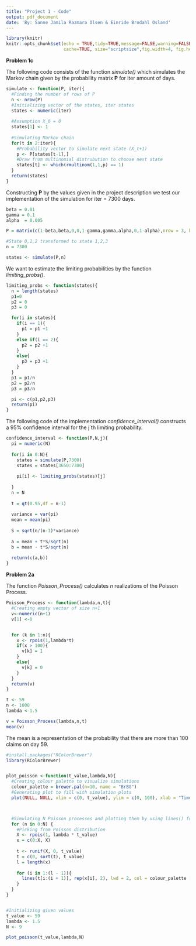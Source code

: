 ```yaml
---
title: "Project 1 - Code"
output: pdf_document
date: 'By: Sanne Jamila Razmara Olsen & Einride Brodahl Osland'
---
```


```r
library(knitr)
knitr::opts_chunk$set(echo = TRUE,tidy=TRUE,message=FALSE,warning=FALSE,strip.white=TRUE,prompt=FALSE,
                      cache=TRUE, size="scriptsize",fig.width=4, fig.height=3,fig.align = "center")
```

__Problem 1c__

The following code consists of the function _simulate()_ which simulates the Markov chain given by the probability matrix $\textbf{P}$ for iter amount of days. 

```r
simulate <- function(P, iter){
  #Finding the number of rows of P
  n <- nrow(P)
  #Initializing vector of the states, iter states
  states <- numeric(iter)
  
  #Assumption X_0 = 0
  states[1] <- 1
  
  #Simulating Markov chain
  for(t in 2:iter){
    #Probability vector to simulate next state (X_t+1)
    p <- P[states[t-1],]
    #Draw from multinomial distrubution to choose next state
    states[t] <- which(rmultinom(1,1,p) == 1)
  }
  return(states)
}
````

Constructing $\textbf{P}$ by the values given in the project description we test our implementation of the simulation for iter = $7300$ days.

```r

beta = 0.01
gamma = 0.1
alpha  = 0.005

P = matrix(c(1-beta,beta,0,0,1-gamma,gamma,alpha,0,1-alpha),nrow = 3, byrow = TRUE)

#State 0,1,2 transformed to state 1,2,3
n = 7300

states <- simulate(P,n)

```

We want to estimate the limiting probabilities by the function _limiting_probs()_. 

```r

limiting_probs <- function(states){
  n = length(states)
  p1=0
  p2 = 0
  p3 = 0

  for(i in states){
    if(i == 1){
      p1 = p1 +1
    }
    else if(i == 2){
      p2 = p2 +1
    }
    else{
      p3 = p3 +1
    }
  }
  p1 = p1/n
  p2 = p2/n 
  p3 = p3/n

  pi <- c(p1,p2,p3)
  return(pi)
}

```

The following code of the implementation _confidence_interval()_ constructs a $95$% confidence interval for the j´th limiting probability. 

```r
confidence_interval <- function(P,N,j){
  pi = numeric(N)
  
  for(i in 0:N){
    states = simulate(P,7300)
    states = states[3650:7300]
    
    pi[i] <- limiting_probs(states)[j]
    
  }
  n = N
  
  t = qt(0.95,df = n-1)
  
  variance = var(pi)
  mean = mean(pi)
  
  S = sqrt(n/(n-1)*variance)
  
  a = mean + t*S/sqrt(n)
  b = mean - t*S/sqrt(n) 
  
  return(c(a,b))
}

```

__Problem 2a__

The function _Poisson_Process()_ calculates $n$ realizations of the Poisson Process.

```r

Poisson_Process <- function(lambda,n,t){
  #Creating empty vector of size n+1
  v<-numeric(n+1)
  v[1] <-0


  for (k in 1:n){
    x <- rpois(1,lambda*t)
    if(x > 100){
      v[k] = 1 
    }
    else{
      v[k] = 0
    }
  }
  return(v)
}

t <- 59
n <- 1000
lambda <-1.5

v = Poisson_Process(lambda,n,t)
mean(v)

```

The mean is a representation of the probability that there are more than 100 claims on day 59.
```r
#install.packages("RColorBrewer")
library(RColorBrewer)


plot_poisson <-function(t_value,lambda,N){
  #Creating colour palette to visualize simulations
  colour_palette = brewer.pal(n=10, name = "BrBG")
  #Generating plot to fill with simulation plots
  plot(NULL, NULL, xlim = c(0, t_value), ylim = c(0, 100), xlab = "Time", ylab = "Events", main = "Realization", lwd = 2)



  #Simulating N Poisson processes and plotting them by using lines() function
  for (n in 0:N) {
    #Picking from Poisson distribution
    X <- rpois(1, lambda * t_value)
    x = c(0:X, X)
  
    t <- runif(X, 0, t_value)
    t = c(0, sort(t), t_value)
    l = length(x)
    
    for (i in 1:(l - 1)){
      lines(t[i:(i + 1)], rep(x[i], 2), lwd = 2, col = colour_palette [n]) #Adding simulation to plot
    }
  }
}


#Initializing given values
t_value <- 59
lambda <- 1.5
N <- 9

plot_poisson(t_value,lambda,N) 
```

